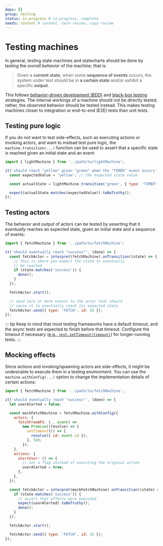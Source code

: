```yaml
---
deps: []
group: testing
status: in-progress # in-progress, complete
needs: content # content, tech-review, copy-review
---
```


# Testing machines

In general, testing state machines and statecharts should be done by testing the _overall behavior_ of the machine; that is:

> Given a **current state**, when some **sequence of events** occurs, the system under test should be in **a certain state** and/or exhibit a specific **output**.

This follows [behavior-driven development (BDD)](https://en.wikipedia.org/wiki/Behavior-driven_development) and [black-box testing](https://en.wikipedia.org/wiki/Black-box_testing) strategies. The internal workings of a machine should not be directly tested; rather, the observed behavior should be tested instead. This makes testing machines closer to integration or end-to-end (E2E) tests than unit tests.

## Testing pure logic

If you do not want to test side-effects, such as executing actions or invoking actors, and want to instead test pure logic, the `machine.transition(...)` function can be used to assert that a specific state is reached given an initial state and an event:

```js
import { lightMachine } from '../path/to/lightMachine';

it('should reach "yellow" given "green" when the "TIMER" event occurs', () => {
  const expectedValue = 'yellow'; // the expected state value

  const actualState = lightMachine.transition('green', { type: 'TIMER' });

  expect(actualState.matches(expectedValue)).toBeTruthy();
});
```

## Testing actors

The behavior and output of actors can be tested by asserting that it _eventually_ reaches an expected state, given an initial state and a sequence of events:

```js
import { fetchMachine } from '../path/to/fetchMachine';

it('should eventually reach "success"', (done) => {
  const fetchActor = interpret(fetchMachine).onTransition((state) => {
    // this is where you expect the state to eventually
    // be reached
    if (state.matches('success')) {
      done();
    }
  });

  fetchActor.start();

  // send zero or more events to the actor that should
  // cause it to eventually reach its expected state
  fetchActor.send({ type: 'FETCH', id: 42 });
});
```

::: tip
Keep in mind that most testing frameworks have a default timeout, and the async tests are expected to finish before that timeout. Configure the timeout if necessary ([e.g., `jest.setTimeout(timeout)`](https://jestjs.io/docs/en/jest-object#jestsettimeouttimeout)) for longer-running tests.
:::

## Mocking effects

Since actions and invoking/spawning actors are side-effects, it might be undesirable to execute them in a testing environment. You can use the `machine.withConfig(...)` option to change the implementation details of certain actions:

```js
import { fetchMachine } from '../path/to/fetchMachine';

it('should eventually reach "success"', (done) => {
  let userAlerted = false;

  const mockFetchMachine = fetchMachine.withConfig({
    actors: {
      fetchFromAPI: (_, event) =>
        new Promise((resolve) => {
          setTimeout(() => {
            resolve({ id: event.id });
          }, 50);
        }),
    },
    actions: {
      alertUser: () => {
        // set a flag instead of executing the original action
        userAlerted = true;
      },
    },
  });

  const fetchActor = interpret(mockFetchMachine).onTransition((state) => {
    if (state.matches('success')) {
      // assert that effects were executed
      expect(userAlerted).toBeTruthy();
      done();
    }
  });

  fetchActor.start();

  fetchActor.send({ type: 'FETCH', id: 42 });
});
```
